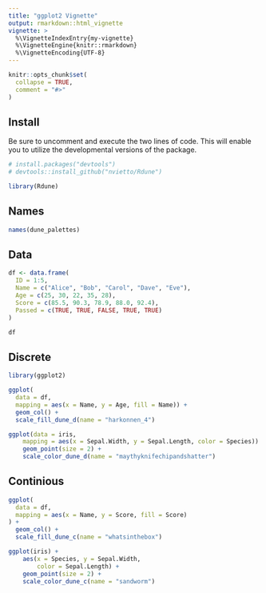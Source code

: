 ```yaml
---
title: "ggplot2 Vignette"
output: rmarkdown::html_vignette
vignette: >
  %\VignetteIndexEntry{my-vignette}
  %\VignetteEngine{knitr::rmarkdown}
  %\VignetteEncoding{UTF-8}
---
```


```r
knitr::opts_chunk$set(
  collapse = TRUE,
  comment = "#>"
)
```


## Install

Be sure to uncomment and execute the two lines of code. This will enable you to utilize the developmental versions of the package.

```r
# install.packages("devtools")
# devtools::install_github("nvietto/Rdune")

library(Rdune)
```





## Names
```r
names(dune_palettes)


```



## Data

```r
df <- data.frame(
  ID = 1:5,                             
  Name = c("Alice", "Bob", "Carol", "Dave", "Eve"), 
  Age = c(25, 30, 22, 35, 28),         
  Score = c(85.5, 90.3, 78.9, 88.0, 92.4),
  Passed = c(TRUE, TRUE, FALSE, TRUE, TRUE)
)

df

```


## Discrete

```r
library(ggplot2)

ggplot(
  data = df,
  mapping = aes(x = Name, y = Age, fill = Name)) +
  geom_col() +
  scale_fill_dune_d(name = "harkonnen_4")

ggplot(data = iris,
    mapping = aes(x = Sepal.Width, y = Sepal.Length, color = Species)) + 
    geom_point(size = 2) + 
    scale_color_dune_d(name = "maythyknifechipandshatter")

```



## Continious 

```r
ggplot(
  data = df,
  mapping = aes(x = Name, y = Score, fill = Score)
) +
  geom_col() +
  scale_fill_dune_c(name = "whatsinthebox")

ggplot(iris) + 
    aes(x = Species, y = Sepal.Width,
        color = Sepal.Length) + 
    geom_point(size = 2) + 
    scale_color_dune_c(name = "sandworm")


```








